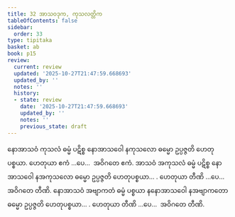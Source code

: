 ```yaml
---
title: 32 အာသဝဒုက, ကုသလတ္တိက
tableOfContents: false
sidebar:
  order: 33
type: tipitaka
basket: ab
book: p15
review:
  current: review
  updated: '2025-10-27T21:47:59.668693'
  updated_by: ''
  notes: ''
  history:
  - state: review
    date: '2025-10-27T21:47:59.668693'
    updated_by: ''
    notes: ''
    previous_state: draft
---
```



<ReviewStatus review={frontmatter.review} showDetails={true} />

<HypothesisAnnotation frontmatter={frontmatter} />

<DynamicBreadcrumb />

<Division number="41" book="p15" e="ch" v="40" p="226">

<Paragraph number="119" book="p15">
နောအာသဝံ ကုသလံ ဓမ္မံ ပဋိစ္စ နောအာသဝေါ နကုသလော ဓမ္မော ဥပ္ပဇ္ဇတိ ဟေတုပစ္စယာ. ဟေတုယာ ဧကံ …ပေ…  အဝိဂတေ ဧကံ.
</Paragraph>

<Paragraph number="120" book="p15">
အာသဝံ အကုသလံ ဓမ္မံ ပဋိစ္စ နောအာသဝေါ နအကုသလော ဓမ္မော ဥပ္ပဇ္ဇတိ ဟေတုပစ္စယာ… . ဟေတုယာ တီဏိ …ပေ…  အဝိဂတေ တီဏိ.
</Paragraph>

<Paragraph number="121" book="p15">
နောအာသဝံ အဗျာကတံ ဓမ္မံ ပစ္စယာ နနောအာသဝေါ နအဗျာကတော ဓမ္မော ဥပ္ပဇ္ဇတိ ဟေတုပစ္စယာ… . ဟေတုယာ တီဏိ …ပေ…  အဝိဂတေ တီဏိ.
</Paragraph>
</Division>